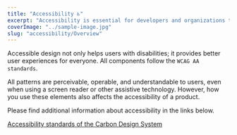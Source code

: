 ```yaml
---
title: "Accessibility ♿"
excerpt: "Accessibility is essential for developers and organizations that want to create high quality websites and web tools, and not exclude people from using their products and services."
coverImage: "../sample-image.jpg"
slug: "accessibility/Overview"
---
```


Accessible design not only helps users with disabilities; it provides
better user experiences for everyone. All components follow the `WCAG AA standards`.

All patterns are perceivable, operable, and understandable to users,
even when using a screen reader or other assistive technology. However,
how you use these elements also affects the accessibility of a product.

Please find additional information about accessibility in the links
below.

[Accessibility standards of the Carbon Design System](https://next.carbondesignsystem.com/guidelines/accessibility/overview#carbon-and-accessibility)
